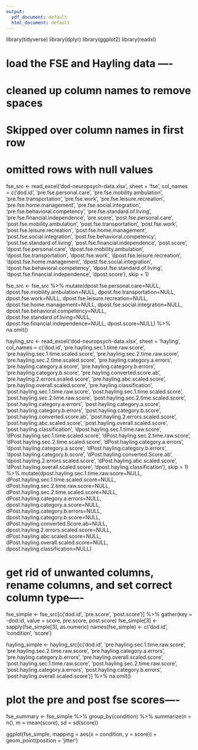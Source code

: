 ```yaml
---
output:
  pdf_document: default
  html_document: default
---
```

library(tidyverse)
library(dplyr)
library(ggplot2)
library(readxl)

# load the FSE and Hayling data ----
# cleaned up column names to remove spaces
# Skipped over column names in first row
# omitted rows with null values
fse_src <- read_excel('dod-neuropsych-data.xlsx', sheet = 'fse', col_names = 
                        c('dod.id', 'pre.fse.personal.care', 'pre.fse.mobility.ambulation', 'pre.fse.transportation',
                          'pre.fse.work',	'pre.fse.leisure.recreation',	'pre.fse.home.management',
                          'pre.fse.social.integration', 'pre.fse.behavioral.competency',	'pre.fse.standard.of.living',
                          'pre.fse.financial.independence', 'pre.score',	'post.fse.personal.care',
                          'post.fse.mobility.ambulation',	'post.fse.transportation',	'post.fse.work',
                          'post.fse.leisure.recreation',	'post.fse.home.management',	'post.fse.social.integration',
                          'post.fse.behavioral.competency',	'post.fse.standard.of.living',
                          'post.fse.financial.independence', 'post.score',	'dpost.fse.personal.care',
                          'dpost.fse.mobility.ambulation', 'dpost.fse.transportation',	'dpost.fse.work',
                          'dpost.fse.leisure.recreation',	'dpost.fse.home.management', 'dpost.fse.social.integration',
                          'dpost.fse.behavioral.competency',	'dpost.fse.standard.of.living',
                          'dpost.fse.financial.independence',	'dpost.score'),
                      skip = 1)

fse_src <- fse_src %>% mutate(dpost.fse.personal.care=NULL,
                              dpost.fse.mobility.ambulation=NULL, dpost.fse.transportation=NULL,	dpost.fse.work=NULL,
                              dpost.fse.leisure.recreation=NULL,	dpost.fse.home.management=NULL, dpost.fse.social.integration=NULL,
                              dpost.fse.behavioral.competency=NULL,	dpost.fse.standard.of.living=NULL,
                              dpost.fse.financial.independence=NULL,	dpost.score=NULL) %>%
  na.omit()

hayling_src <- read_excel('dod-neuropsych-data.xlsx', sheet = 'hayling', col_names = 
                            c('dod.id',	'pre.hayling.sec.1.time.raw.score',
                              'pre.hayling.sec.1.time.scaled.score',
                              'pre.hayling.sec.2.time.raw.score',
                              'pre.hayling.sec.2.time.scaled.score',
                              'pre.hayling.category.a.errors',	'pre.hayling.category.a.score',
                              'pre.hayling.category.b.errors',	'pre.hayling.category.b.score',
                              'pre.hayling.converted.score.ab',	'pre.hayling.2.errors.scaled.score',
                              'pre.hayling.abc.scaled.score',	'pre.hayling.overall.scaled.score',
                              'pre.hayling.classification',	'post.hayling.sec.1.time.raw.score',
                              'post.hayling.sec.1.time.scaled.score',
                              'post.hayling.sec.2.time.raw.score',
                              'post.hayling.sec.2.time.scaled.score',
                              'post.hayling.category.a.errors',	'post.hayling.category.a.score',
                              'post.hayling.category.b.errors',	'post.hayling.category.b.score',
                              'post.hayling.converted.score.ab',	'post.hayling.2.errors.scaled.score',
                              'post.hayling.abc.scaled.score',	'post.hayling.overall.scaled.score',
                              'post.hayling.classification',	'dpost.hayling.sec.1.time.raw.score',
                              'dPost.hayling.sec.1.time.scaled.score',
                              'dPost.hayling.sec.2.time.raw.score',
                              'dPost.hayling.sec.2.time.scaled.score',
                              'dPost.hayling.category.a.errors',	'dpost.hayling.category.a.score',
                              'dPost.hayling.category.b.errors',	'dpost.hayling.category.b.score',
                              'dPost.hayling.converted.Score.ab',	'dpost.hayling.2.errors.scaled.score',
                              'dPost.hayling.abc.scaled.score', 'dPost.hayling.overall.scaled.score',
                              'dpost.hayling.classification'),
                          skip = 1) %>%
  mutate(dpost.hayling.sec.1.time.raw.score=NULL,
         dPost.hayling.sec.1.time.scaled.score=NULL,
         dPost.hayling.sec.2.time.raw.score=NULL,
         dPost.hayling.sec.2.time.scaled.score=NULL,
         dPost.hayling.category.a.errors=NULL,	dpost.hayling.category.a.score=NULL,
         dPost.hayling.category.b.errors=NULL,	dpost.hayling.category.b.score=NULL,
         dPost.hayling.converted.Score.ab=NULL,	dpost.hayling.2.errors.scaled.score=NULL,
         dPost.hayling.abc.scaled.score=NULL, dPost.hayling.overall.scaled.score=NULL,
         dpost.hayling.classification=NULL)

# get rid of unwanted columns, rename columns, and set correct column type----
fse_simple <- fse_src[c('dod.id', 'pre.score', 'post.score')] %>%
  gather(key = -dod.id, value = score, pre.score, post.score)
fse_simple[3] <- sapply(fse_simple[3], as.numeric)
names(fse_simple) <- c('dod.id', 'condition', 'score')

hayling_simple <- hayling_src[c('dod.id', 'pre.hayling.sec.1.time.raw.score', 'pre.hayling.sec.2.time.raw.score',
                                 'pre.hayling.category.a.errors', 'pre.hayling.category.b.errors',
                                 'pre.hayling.overall.scaled.score', 'post.hayling.sec.1.time.raw.score',
                                 'post.hayling.sec.2.time.raw.score', 'post.hayling.category.a.errors',
                                 'post.hayling.category.b.errors', 'post.hayling.overall.scaled.score')] %>%
  na.omit()

# plot the pre and post fse scores----
fse_summary <- fse_simple %>%
  group_by(condition) %>%
  summarize(n = n(),
            m = mean(score),
            sd = sd(score))

ggplot(fse_simple, mapping = aes(x = condition, y = score)) +
  geom_point(position = 'jitter')

